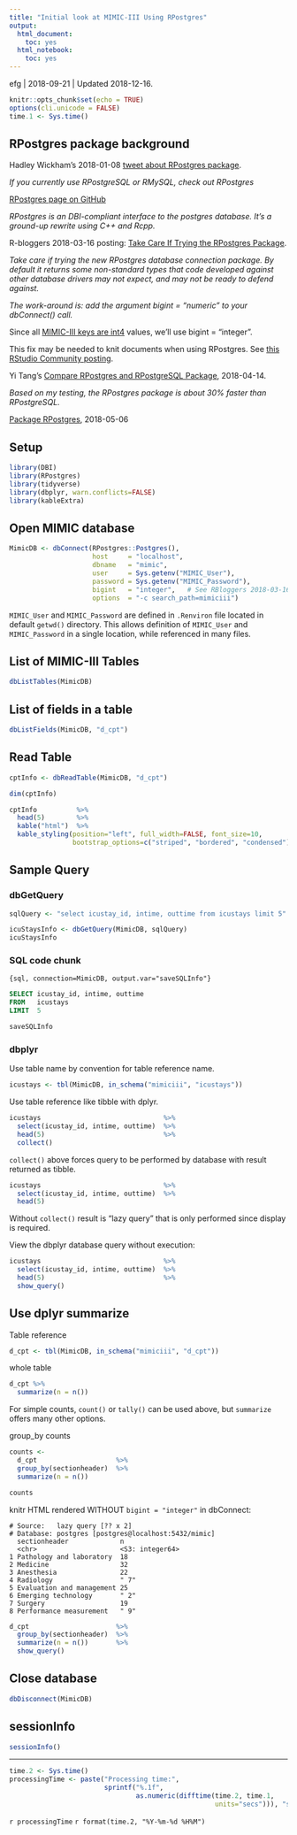 ```yaml
---
title: "Initial look at MIMIC-III Using RPostgres"
output:
  html_document:
    toc: yes
  html_notebook:
    toc: yes
---
```


efg | 2018-09-21 | Updated 2018-12-16.

```r
knitr::opts_chunk$set(echo = TRUE)
options(cli.unicode = FALSE)
time.1 <- Sys.time()
```

## RPostgres package background

Hadley Wickham's 2018-01-08 [tweet about RPostgres package](https://twitter.com/hadleywickham/status/950378112759541761?lang=en).

*If you currently use RPostgreSQL or RMySQL, check out RPostgres*

[RPostgres page on GitHub](https://github.com/r-dbi/RPostgres)

*RPostgres is an DBI-compliant interface to the postgres database. It's a ground-up rewrite using C++ and Rcpp.*

R-bloggers 2018-03-16 posting:  [Take Care If Trying the RPostgres Package](https://www.r-bloggers.com/take-care-if-trying-the-rpostgres-package/).

*Take care if trying the new RPostgres database connection package. By default it returns some non-standard types that code developed against other database drivers may not expect, and may not be ready to defend against.*

*The work-around is: add the argument bigint = "numeric" to your dbConnect() call.*

Since all [MIMIC-III keys are int4](https://mit-lcp.github.io/mimic-schema-spy/columns.byTable.html) values, we'll use bigint = "integer".

This fix may be needed to knit documents when using RPostgres.  See [this RStudio Community posting](https://community.rstudio.com/t/rpostgres-query-works-interactively-in-notebook-but-will-not-knit/14858/4).

Yi Tang's [Compare RPostgres and RPostgreSQL Package](http://blog.yitang.uk/2016/04/14/compare-rpostgres-and-rpostgresql-package/), 2018-04-14.

*Based on my testing, the RPostgres package is about 30% faster than RPostgreSQL.*

[Package RPostgres](https://cran.r-project.org/web/packages/RPostgres/RPostgres.pdf), 2018-05-06

## Setup

```r
library(DBI)
library(RPostgres)
library(tidyverse)
library(dbplyr, warn.conflicts=FALSE)
library(kableExtra)
```

## Open MIMIC database

```r
MimicDB <- dbConnect(RPostgres::Postgres(), 
                     host     = "localhost",
                     dbname   = "mimic",
                     user     = Sys.getenv("MIMIC_User"),
                     password = Sys.getenv("MIMIC_Password"),
                     bigint   = "integer",   # See RBloggers 2018-03-16 posting
                     options  = "-c search_path=mimiciii")
```

`MIMIC_User` and `MIMIC_Password` are defined in `.Renviron` file located in default `getwd()` directory.  This allows definition of `MIMIC_User` and `MIMIC_Password` in a single location, while referenced in many files.

## List of MIMIC-III Tables

```r
dbListTables(MimicDB)
```

## List of fields in a table

```r
dbListFields(MimicDB, "d_cpt")
```

## Read Table

```r
cptInfo <- dbReadTable(MimicDB, "d_cpt")

dim(cptInfo)
```

```r
cptInfo          %>% 
  head(5)        %>%
  kable("html")  %>%
  kable_styling(position="left", full_width=FALSE, font_size=10,
                bootstrap_options=c("striped", "bordered", "condensed"))
```

## Sample Query

### dbGetQuery

```r
sqlQuery <- "select icustay_id, intime, outtime from icustays limit 5"

icuStaysInfo <- dbGetQuery(MimicDB, sqlQuery)
icuStaysInfo 
```

### SQL code chunk

    {sql, connection=MimicDB, output.var="saveSQLInfo"}

```sql
SELECT icustay_id, intime, outtime
FROM   icustays
LIMIT  5
```

```r
saveSQLInfo
```

### dbplyr

Use table name by convention for table reference name.

```r
icustays <- tbl(MimicDB, in_schema("mimiciii", "icustays"))
```

Use table reference like tibble with dplyr.

```r
icustays                               %>%
  select(icustay_id, intime, outtime)  %>%
  head(5)                              %>%
  collect()
```

`collect()` above forces query to be performed by database with result returned as tibble.

```r
icustays                               %>%
  select(icustay_id, intime, outtime)  %>%
  head(5)                             
```

Without `collect()` result is "lazy query" that is only performed since display is required.

View the dbplyr database query without execution:

```r
icustays                               %>%
  select(icustay_id, intime, outtime)  %>%
  head(5)                              %>%
  show_query()
```

## Use dplyr summarize

Table reference 

```r
d_cpt <- tbl(MimicDB, in_schema("mimiciii", "d_cpt"))
```

whole table

```r
d_cpt %>%
  summarize(n = n())
```

For simple counts, `count()` or `tally()` can be used above, but `summarize` offers many other options.

group_by counts

```r
counts <- 
  d_cpt                    %>% 
  group_by(sectionheader)  %>%
  summarize(n = n())       

counts
```

knitr HTML rendered WITHOUT `bigint = "integer"` in dbConnect:

```
# Source:   lazy query [?? x 2]
# Database: postgres [postgres@localhost:5432/mimic]
  sectionheader             n              
  <chr>                     <S3: integer64>
1 Pathology and laboratory  18             
2 Medicine                  32             
3 Anesthesia                22             
4 Radiology                 " 7"           
5 Evaluation and management 25             
6 Emerging technology       " 2"           
7 Surgery                   19             
8 Performance measurement   " 9"      
```

```r
d_cpt                      %>% 
  group_by(sectionheader)  %>%
  summarize(n = n())       %>%
  show_query()
```

## Close database

```r
dbDisconnect(MimicDB)
```

## sessionInfo

```r
sessionInfo()
```

*****

```r
time.2 <- Sys.time()
processingTime <- paste("Processing time:", 
                        sprintf("%.1f",
                                as.numeric(difftime(time.2, time.1,
                                                    units="secs"))), "secs\n")
```

`r processingTime`
`r format(time.2, "%Y-%m-%d %H%M")`
